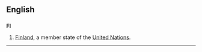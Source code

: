 ==English==
==={{abbreviation}}===
'''FI'''
#[[Finland]], a member state of the [[United Nations]].
----